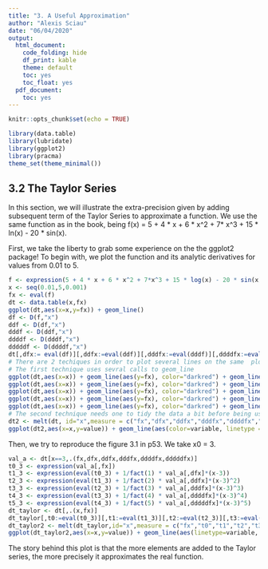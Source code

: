 ```yaml
---
title: "3. A Useful Approximation"
author: "Alexis Sciau"
date: "06/04/2020"
output:
  html_document:
    code_folding: hide
    df_print: kable
    theme: default
    toc: yes
    toc_float: yes
  pdf_document:
    toc: yes
---
```


```r
knitr::opts_chunk$set(echo = TRUE)
```

```r
library(data.table)
library(lubridate)
library(ggplot2)
library(pracma)
theme_set(theme_minimal())
```

## 3.2 The Taylor Series
In this section, we will illustrate the extra-precision given by adding subsequent term of the Taylor Series to approximate a function. We use the same function as in the book, being f(x) = 5 + 4 * x + 6 * x^2 + 7* x^3 + 15 * ln(x) - 20 * sin(x).


First, we take the liberty to grab some experience on the the ggplot2 package! To begin with, we plot the function and its analytic derivatives for values from 0.01 to 5.

```r
f <- expression(5 + 4 * x + 6 * x^2 + 7*x^3 + 15 * log(x) - 20 * sin(x))
x <- seq(0.01,5,0.001)
fx <- eval(f)
dt <- data.table(x,fx)
ggplot(dt,aes(x=x,y=fx)) + geom_line()
df <- D(f,"x")
ddf <- D(df,"x")
dddf <- D(ddf,"x")
ddddf <- D(dddf,"x")
dddddf <- D(ddddf,"x")
dt[,dfx:= eval(df)][,ddfx:=eval(ddf)][,dddfx:=eval(dddf)][,ddddfx:=eval(ddddf)][,dddddfx:=eval(dddddf)]
# There are 2 techiques in order to plot several lines on the same  plot using ggplot2 : https://www.datanovia.com/en/blog/how-to-create-a-ggplot-with-multiple-lines/
# The first technique uses sevral calls to geom_line
ggplot(dt,aes(x=x)) + geom_line(aes(y=fx), color="darkred") + geom_line(aes(y=eval(df)),color="steelblue")
ggplot(dt,aes(x=x)) + geom_line(aes(y=fx), color="darkred") + geom_line(aes(y=eval(df)),color="steelblue")+ geom_line(aes(y=eval(ddf)),color="black") + scale_y_continuous(limits = c(-1000,1000))
ggplot(dt,aes(x=x)) + geom_line(aes(y=fx), color="darkred") + geom_line(aes(y=eval(df)),color="steelblue")+ geom_line(aes(y=eval(ddf)),color="black") + geom_line(aes(y=eval(dddf)),color="black") + scale_y_continuous(limits = c(-1000,1000))
ggplot(dt,aes(x=x)) + geom_line(aes(y=fx), color="darkred") + geom_line(aes(y=eval(df)),color="steelblue")+ geom_line(aes(y=eval(ddf)),color="black") + geom_line(aes(y=eval(dddf)),color="black") + geom_line(aes(y=eval(ddddf)),color="black")+ scale_y_continuous(limits = c(-1000,1000))
ggplot(dt,aes(x=x)) + geom_line(aes(y=fx), color="darkred") + geom_line(aes(y=eval(df)),color="steelblue")+ geom_line(aes(y=eval(ddf)),color="black") + geom_line(aes(y=eval(dddf)),color="black") + geom_line(aes(y=eval(ddddf)),color="black") + geom_line(aes(y=eval(dddddf)),color="black")+ scale_y_continuous(limits = c(-1000,1000))
# The second technique needs one to tidy the data a bit before being used
dt2 <- melt(dt, id="x",measure = c("fx","dfx","ddfx","dddfx","ddddfx","dddddfx"))
ggplot(dt2,aes(x=x,y=value)) + geom_line(aes(color=variable, linetype = variable)) + scale_y_continuous(limits = c(-1000,1000))
```

Then, we try to reproduce the figure 3.1 in p53. We take x0 = 3.

```r
val_a <- dt[x==3,.(fx,dfx,ddfx,dddfx,ddddfx,dddddfx)]
t0_3 <- expression(val_a[,fx])
t1_3 <- expression(eval(t0_3) + 1/fact(1) * val_a[,dfx]*(x-3))
t2_3 <- expression(eval(t1_3) + 1/fact(2) * val_a[,ddfx]*(x-3)^2)
t3_3 <- expression(eval(t2_3) + 1/fact(3) * val_a[,dddfx]*(x-3)^3)
t4_3 <- expression(eval(t3_3) + 1/fact(4) * val_a[,ddddfx]*(x-3)^4)
t5_3 <- expression(eval(t4_3) + 1/fact(5) * val_a[,dddddfx]*(x-3)^5)
dt_taylor <- dt[,.(x,fx)]
dt_taylor[,t0:=eval(t0_3)][,t1:=eval(t1_3)][,t2:=eval(t2_3)][,t3:=eval(t3_3)][,t4:=eval(t4_3)][,t5:=eval(t5_3)]
dt_taylor2 <- melt(dt_taylor,id="x",measure = c("fx","t0","t1","t2","t3","t4","t5"))
ggplot(dt_taylor2,aes(x=x,y=value)) + geom_line(aes(linetype=variable, color=variable))
```
The story behind this plot is that the more elements are added to the Taylor series, the more precisely it approximates the real function.